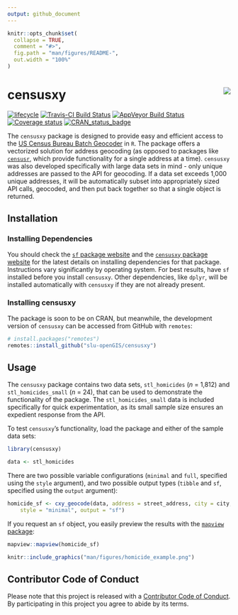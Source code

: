 ```yaml
---
output: github_document
---
```


<!-- README.md is generated from README.Rmd. Please edit that file -->

```r
knitr::opts_chunk$set(
  collapse = TRUE,
  comment = "#>",
  fig.path = "man/figures/README-",
  out.width = "100%"
)
```

# censusxy <img src="man/figures/logo.png" align="right" />

[![lifecycle](https://img.shields.io/badge/lifecycle-maturing-blue.svg)](https://www.tidyverse.org/lifecycle/#maturing)
[![Travis-CI Build Status](https://travis-ci.org/slu-openGIS/censusxy.svg?branch=master)](https://travis-ci.org/slu-openGIS/censusxy)
[![AppVeyor Build Status](https://ci.appveyor.com/api/projects/status/github/slu-openGIS/censusxy?branch=master&svg=true)](https://ci.appveyor.com/project/chris-prener/censusxy)
[![Coverage status](https://codecov.io/gh/slu-openGIS/censusxy/branch/master/graph/badge.svg)](https://codecov.io/github/slu-openGIS/censusxy?branch=master)
[![CRAN_status_badge](http://www.r-pkg.org/badges/version/censusxy)](https://cran.r-project.org/package=censusxy)

The `censusxy` package is designed to provide easy and efficient access to the [US Census Bureau Batch Geocoder](https://geocoding.geo.census.gov/geocoder/) in `R`. The package offers a vectorized solution for address geocoding (as opposed to packages like [`censusr`](https://CRAN.R-project.org/package=censusr), which provide functionality for a single address at a time). `censusxy` was also developed specifically with large data sets in mind - only unique addresses are passed to the API for geocoding. If a data set exceeds 1,000 unique addresses, it will be automatically subset into appropriately sized API calls, geocoded, and then put back together so that a single object is returned.

## Installation
### Installing Dependencies
You should check the [`sf` package website](https://r-spatial.github.io/sf/) and the [`censusxy` package website](https://slu-openGIS.github.io/censusxy/) for the latest details on installing dependencies for that package. Instructions vary significantly by operating system. For best results, have `sf` installed before you install `censusxy`. Other dependencies, like `dplyr`, will be installed automatically with `censusxy` if they are not already present.

### Installing censusxy
The package is soon to be on CRAN, but meanwhile, the development version of `censusxy` can be accessed from GitHub with `remotes`:

```r
# install.packages("remotes")
remotes::install_github("slu-openGIS/censusxy")
```

## Usage
The `censusxy` package contains two data sets, `stl_homicides` (*n* = 1,812) and `stl_homicides_small` (*n* = 24), that can be used to demonstrate the functionality of the package. The `stl_homicides_small` data is included specifically for quick experimentation, as its small sample size ensures an expedient response from the API. 

To test `censusxy`'s functionality, load the package and either of the sample data sets:

```r
library(censusxy)

data <- stl_homicides
```

There are two possible variable configurations (`minimal` and `full`, specified using the `style` argument), and two possible output types (`tibble` and `sf`, specified using the `output` argument):

```r
homicide_sf <- cxy_geocode(data, address = street_address, city = city, state = state, 
    style = "minimal", output = "sf")
```

If you request an `sf` object, you easily preview the results with the [`mapview` package](https://CRAN.R-project.org/package=mapview):

```r
mapview::mapview(homicide_sf)
```
```r
knitr::include_graphics("man/figures/homicide_example.png")
```

## Contributor Code of Conduct
Please note that this project is released with a [Contributor Code of Conduct](https://slu-opengis.github.io/censusxy/CODE_OF_CONDUCT.html). By participating in this project you agree to abide by its terms.
